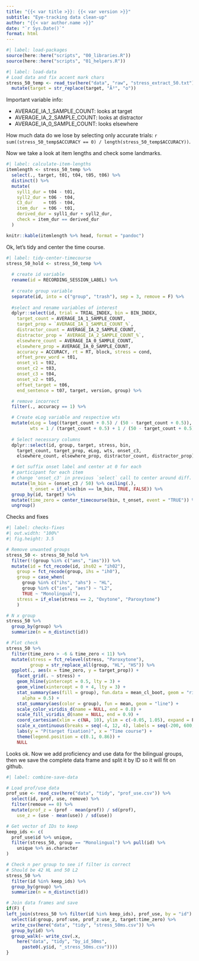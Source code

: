 ```yaml
---
title: "{{< var title >}}: {{< var version >}}"
subtitle: "Eye-tracking data clean-up"
author: "{{< var author.name >}}"
date: "`r Sys.Date()`"
format: html
---
```


```r
#| label: load-packages
source(here::here("scripts", "00_libraries.R"))
source(here::here("scripts", "01_helpers.R"))
```

```r
#| label: load-data
# Load data and fix accent mark chars
stress_50_temp <- read_tsv(here("data", "raw", "stress_extract_50.txt")) %>% 
  mutate(target = str_replace(target, "Ã³", "o"))
```

Important variable info: 

- AVERAGE_IA_1_SAMPLE_COUNT: looks at target
- AVERAGE_IA_2_SAMPLE_COUNT: looks at distractor
- AVERAGE_IA_0_SAMPLE_COUNT: looks elsewhere

How much data do we lose by selecting only accurate trials: `r sum((stress_50_temp$ACCURACY == 0) / length(stress_50_temp$ACCURACY))`.


Now we take a look at item lengths and check some landmarks. 

```r
#| label: calculate-item-lengths
itemlength <- stress_50_temp %>%
  select(., target, t01, t04, t05, t06) %>%
  distinct() %>% 
  mutate(
    syll1_dur = t04 - t01, 
    syll2_dur = t06 - t04, 
    C3_dur    = t05 - t04, 
    item_dur  = t06 - t01, 
    derived_dur = syll1_dur + syll2_dur, 
    check = item_dur == derived_dur
  )

knitr::kable(itemlength %>% head, format = "pandoc")
```


Ok, let's tidy and center the time course.

```r
#| label: tidy-center-timecourse
stress_50_hold <- stress_50_temp %>%
  
  # create id variable
  rename(id = RECORDING_SESSION_LABEL) %>% 
  
  # create group variable
  separate(id, into = c("group", "trash"), sep = 3, remove = F) %>%
  
  #select and rename variables of interest
  dplyr::select(id, trial = TRIAL_INDEX, bin = BIN_INDEX,
    target_count = AVERAGE_IA_1_SAMPLE_COUNT, 
    target_prop = `AVERAGE_IA_1_SAMPLE_COUNT_%`,
    distractor_count = AVERAGE_IA_2_SAMPLE_COUNT, 
    distractor_prop = `AVERAGE_IA_2_SAMPLE_COUNT_%`, 
    elsewhere_count = AVERAGE_IA_0_SAMPLE_COUNT, 
    elsewhere_prop = AVERAGE_IA_0_SAMPLE_COUNT, 
    accuracy = ACCURACY, rt = RT, block, stress = cond, 
    offset_prev_word = t01, 
    onset_v1 = t02, 
    onset_c2 = t03, 
    onset_c3 = t04, 
    onset_v2 = t05, 
    offset_target = t06, 
    end_sentence = t07, target, version, group) %>%

  # remove incorrect
  filter(., accuracy == 1) %>%

  # Create eLog variable and respective wts
  mutate(eLog = log((target_count + 0.5) / (50 - target_count + 0.5)),
         wts = 1 / (target_count + 0.5) + 1 / (50 - target_count + 0.5)) %>%
    
  # Select necessary columns
  dplyr::select(id, group, target, stress, bin,
    target_count, target_prop, eLog, wts, onset_c3, 
    elsewhere_count, elsewhere_prop, distractor_count, distractor_prop) %>% 

  # Get suffix onset label and center at 0 for each
  # participant for each item
  # change 'onset_c3' in previous `select` call to center around diff. landmark
  mutate(lm_bin = (onset_c3 / 50) %>% ceiling(.),
         t_onset = if_else(bin == lm_bin, TRUE, FALSE)) %>% 
  group_by(id, target) %>%
  mutate(time_zero = center_timecourse(bin, t_onset, event = "TRUE")) %>% 
  ungroup()
```



Checks and fixes

```r
#| label: checks-fixes
#| out.width: "100%"
#| fig.height: 3.5

# Remove unwanted groups
stress_50 <- stress_50_hold %>% 
  filter(!(group %in% c("ams", "ims"))) %>% 
  mutate(id = fct_recode(id, ihs02 = "ih02"), 
    group = fct_recode(group, ihs = "ih0"), 
    group = case_when(
      group %in% c("ihs", "ahs") ~ "HL", 
      group %in% c("ies", "aes") ~ "L2", 
      TRUE ~ "Monolingual"), 
    stress = if_else(stress == 2, "Oxytone", "Paroxytone")
    ) 

# N x group
stress_50 %>% 
  group_by(group) %>% 
  summarize(n = n_distinct(id))

# Plot check
stress_50 %>% 
  filter(time_zero > -6 & time_zero < 11) %>% 
  mutate(stress = fct_relevel(stress, "Paroxytone"), 
         group = str_replace_all(group, "HL", "HS")) %>% 
  ggplot(., aes(x = time_zero, y = target_prop)) + 
    facet_grid(. ~ stress) + 
    geom_hline(yintercept = 0.5, lty = 3) + 
    geom_vline(xintercept = 0 + 4, lty = 3) + 
    stat_summary(aes(fill = group), fun.data = mean_cl_boot, geom = "ribbon", 
      alpha = 0.5) + 
    stat_summary(aes(color = group), fun = mean, geom = "line") + 
    scale_color_viridis_d(name = NULL, end = 0.8) + 
    scale_fill_viridis_d(name = NULL, end = 0.9) + 
    coord_cartesian(xlim = c(NA, 10), ylim = c(-0.05, 1.05), expand = F) + 
    scale_x_continuous(breaks = seq(-4, 12, 4), labels = seq(-200, 600, 200)) + 
    labs(y = "P(target fixation)", x = "Time course") + 
    theme(legend.position = c(0.1, 0.86)) + 
    NULL

```

Looks ok. 
Now we add proficiency and use data for the bilingual groups, then we save the complete data frame and split it by ID so it will fit on github.

```r
#| label: combine-save-data

# Load prof/use data
prof_use <- read_csv(here("data", "tidy", "prof_use.csv")) %>% 
  select(id, prof, use, remove) %>% 
  filter(remove == 0) %>% 
  mutate(prof_z = (prof - mean(prof)) / sd(prof), 
    use_z = (use - mean(use)) / sd(use))

# Get vector of IDs to keep
keep_ids <- c(
  prof_use$id %>% unique, 
  filter(stress_50, group == "Monolingual") %>% pull(id) %>% 
    unique %>% as.character
)

# Check n per group to see if filter is correct
# Should be 42 HL and 50 L2
stress_50 %>% 
  filter(id %in% keep_ids) %>% 
  group_by(group) %>% 
  summarize(n = n_distinct(id))

# Join data frames and save
if(F) {
left_join(stress_50 %>% filter(id %in% keep_ids), prof_use, by = "id") %>%
  select(id:group, prof:use, prof_z:use_z, target:time_zero) %>% 
  write_csv(here("data", "tidy", "stress_50ms.csv")) %>% 
  group_by(id) %>% 
  group_walk(~ write_csv(.x, 
    here("data", "tidy", "by_id_50ms", 
      paste0(.y$id, "_stress_50ms.csv"))))
}
```
